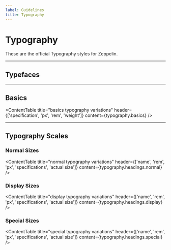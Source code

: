 ```yaml
---
label: Guidelines
title: Typography
---
```



# Typography

These are the official Typography styles for Zeppelin.

---

## Typefaces

<Typefaces />

---

## Basics

<ContentTable
  title="basics typography variations"
  header={['specification', 'px', 'rem', 'weight']}
  content={typography.basics}
/>

---

## Typography Scales

### Normal Sizes

<ContentTable
  title="normal typography variations"
  header={['name', 'rem', 'px', 'specifications', 'actual size']}
  content={typography.headings.normal}
/>

### Display Sizes

<ContentTable
  title="display typography variations"
  header={['name', 'rem', 'px', 'specifications', 'actual size']}
  content={typography.headings.display}
/>

### Special Sizes

<ContentTable
  title="special typography variations"
  header={['name', 'rem', 'px', 'specifications', 'actual size']}
  content={typography.headings.special}
/>
